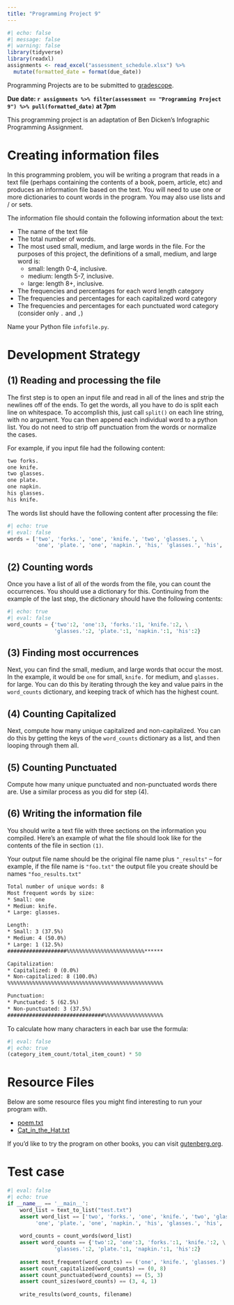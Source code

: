 ```yaml
---
title: "Programming Project 9"
---
```


```r
#| echo: false
#| message: false
#| warning: false
library(tidyverse)
library(readxl)
assignments <- read_excel("assessment_schedule.xlsx") %>% 
  mutate(formatted_date = format(due_date))
```

Programming Projects are to be submitted to [gradescope](https://www.gradescope.com/courses/676322).

**Due date: `r assignments %>% filter(assessment == "Programming Project 9") %>% pull(formatted_date)` at 7pm**

This programming project is an adaptation of Ben Dicken's Infographic Programming Assignment.

# Creating information files

In this programming problem, you will be writing a program that reads in a text file (perhaps containing the contents of a book, poem, article, etc) and produces an information file based on the text. You will need to use one or more dictionaries to count words in the program. You may also use lists and / or sets. 

The information file should contain the following information about the text:

* The name of the text file
* The total number of words.
* The most used small, medium, and large words in the file. For the purposes of this project, the definitions of a small, medium, and large word is:
    * small: length 0-4, inclusive.
    * medium: length 5-7, inclusive.
    * large: length 8+, inclusive.
* The frequencies and percentages for each word length category
* The frequencies and percentages for each capitalized word category
* The frequencies and percentages for each punctuated word category (consider only `.` and `,`)

Name your Python file `infofile.py`.

# Development Strategy

## (1) Reading and processing the file

The first step is to open an input file and read in all of the lines and strip the newlines off of the ends. To get the words, all you have to do is split each line on whitespace. To accomplish this, just call `split()` on each line string, with no argument. You can then append each individual word to a python list. You do not need to strip off punctuation from the words or normalize the cases.

For example, if you input file had the following content:

```html
two forks.
one knife.
two glasses.
one plate.
one napkin.
his glasses.
his knife.
```

The words list should have the following content after processing the file:

```python
#| echo: true
#| eval: false
words = ['two', 'forks.', 'one', 'knife.', 'two', 'glasses.', \
         'one', 'plate.', 'one', 'napkin.', 'his,' 'glasses.', 'his', 'knife.']
```

## (2) Counting words

Once you have a list of all of the words from the file, you can count the occurrences. You should use a dictionary for this. Continuing from the example of the last step, the dictionary should have the following contents:

```python
#| echo: true
#| eval: false
word_counts = {'two':2, 'one':3, 'forks.':1, 'knife.':2, \
               'glasses.':2, 'plate.':1, 'napkin.':1, 'his':2}
```

## (3) Finding most occurrences

Next, you can find the small, medium, and large words that occur the most. In the example, it would be `one` for small, `knife.` for medium, and `glasses.` for large. You can do this by iterating through the key and value pairs in the `word_counts` dictionary, and keeping track of which has the highest count. 

## (4) Counting Capitalized

Next, compute how many unique capitalized and non-capitalized. You can do this by getting the keys of the `word_counts` dictionary as a list, and then looping through them all.

## (5) Counting Punctuated

Compute how many unique punctuated and non-punctuated words there are. Use a similar process as you did for step (4).

## (6) Writing the information file

You should write a text file with three sections on the information you compiled. Here's an example of what the file should look like for the contents of the file in section `(1)`.

Your output file name should be the original file name plus `"_results"` -- for example, if the file name is `"foo.txt"` the output file you create should be names `"foo_results.txt"`

```html
Total number of unique words: 8
Most frequent words by size:
* Small: one
* Medium: knife.
* Large: glasses.

Length:
* Small: 3 (37.5%)
* Medium: 4 (50.0%)
* Large: 1 (12.5%)
###################%%%%%%%%%%%%%%%%%%%%%%%%%******

Capitalization:
* Capitalized: 0 (0.0%)
* Non-capitalized: 8 (100.0%)
%%%%%%%%%%%%%%%%%%%%%%%%%%%%%%%%%%%%%%%%%%%%%%%%%%

Punctuation:
* Punctuated: 5 (62.5%)
* Non-punctuated: 3 (37.5%)
###############################%%%%%%%%%%%%%%%%%%%
```


To calculate how many characters in each bar use the formula:

```python
#| eval: false
#| echo: true
(category_item_count/total_item_count) * 50
```

# Resource Files

Below are some resource files you might find interesting to run your program with.

* [poem.txt](data/poem.txt)
* [Cat_in_the_Hat.txt](data/Cat_in_the_Hat.txt)

If you'd like to try the program on other books, you can visit [gutenberg.org](https://gutenberg.org/).

# Test case

```python
#| eval: false
#| echo: true
if __name__ == '__main__':
    word_list = text_to_list("test.txt")
    assert word_list == ['two', 'forks.', 'one', 'knife.', 'two', 'glasses.', \
         'one', 'plate.', 'one', 'napkin.', 'his', 'glasses.', 'his', 'knife.']
    
    word_counts = count_words(word_list)    
    assert word_counts == {'two':2, 'one':3, 'forks.':1, 'knife.':2, \
               'glasses.':2, 'plate.':1, 'napkin.':1, 'his':2}
    
    assert most_frequent(word_counts) == ('one', 'knife.', 'glasses.')
    assert count_capitalized(word_counts) == (0, 8)
    assert count_punctuated(word_counts) == (5, 3)
    assert count_sizes(word_counts) == (3, 4, 1)
    
    write_results(word_counts, filename)
```

